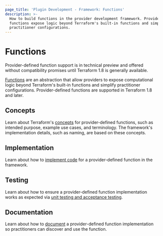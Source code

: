 ```yaml
---
page_title: 'Plugin Development - Framework: Functions'
description: >-
  How to build functions in the provider development framework. Provider-defined
  functions expose logic beyond Terraform's built-in functions and simplify
  practitioner configurations.
---
```


# Functions

<Highlight>

Provider-defined function support is in technical preview and offered without compatibility promises until Terraform 1.8 is generally available.

</Highlight>

[Functions](/terraform/language/functions) are an abstraction that allow providers to expose computational logic beyond Terraform's built-in functions and simplify practitioner configurations. Provider-defined functions are supported in Terraform 1.8 and later.

## Concepts

Learn about Terraform's [concepts](/terraform/plugin/framework/functions/concepts) for provider-defined functions, such as intended purpose, example use cases, and terminology. The framework's implementation details, such as naming, are based on these concepts.

## Implementation

Learn about how to [implement code](/terraform/plugin/framework/functions/implementation) for a provider-defined function in the framework.

## Testing

Learn about how to ensure a provider-defined function implementation works as expected via [unit testing and acceptance testing](/terraform/plugin/framework/functions/testing).

## Documentation

Learn about how to [document](/terraform/plugin/framework/functions/documentation) a provider-defined function implementation so practitioners can discover and use the function.
